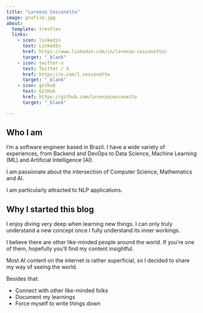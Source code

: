 ```yaml
---
title: "Lorenzo Cesconetto"
image: profile.jpg
about:
  template: trestles
  links:
    - icon: linkedin
      text: LinkedIn
      href: https://www.linkedin.com/in/lorenzo-cesconetto/
      target: "_blank"
    - icon: twitter-x
      text: Twitter / X
      href: https://x.com/l_cesconetto
      target: "_blank"
    - icon: github
      text: GitHub
      href: https://github.com/lorenzocesconetto
      target: "_blank"

---
```


## Who I am

I'm a software engineer based in Brazil. I have a wide variety of experiences, from Backend and DevOps to Data Science, Machine Learning (ML) and Artificial Intelligence (AI).

I am passionate about the intersection of Computer Science, Mathematics and AI.

I am particularly attracted to NLP applications.

## Why I started this blog

I enjoy diving very deep when learning new things. I can only truly understand a new concept once I fully understand its inner workings.

I believe there are other like-minded people around the world. If you're one of them, hopefully you'll find my content insightful.

Most AI content on the internet is rather superficial, so I decided to share my way of seeing the world.

Besides that:

- Connect with other like-minded folks
- Document my learnings
- Force myself to write things down

